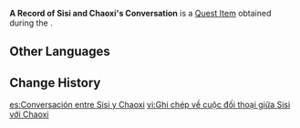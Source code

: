 {{Item Infobox
|id           = 100504
|image        = Item_Letter_for_Dongdong.png
|type         = Quest Items
|description  = A record of Sisi and Chaoxi's conversation. At first glance, the impression it makes is one of endless evasion, and of avoiding the brunt of work...
|source1      = Obtained during the [[A Novel Idea]] quest
}}
'''A Record of Sisi and Chaoxi's Conversation''' is a [[Quest Item]] obtained during the {{Quest|A Novel Idea}}.

==Other Languages==
{{Other Languages
|en      = A Record of Sisi and Chaoxi's Conversation
|zhs     = 思思与潮汐的对话记录
|zhs_rm  = Sīsī yǔ Cháoxī de Duìhuà Jìlù
|zht     = 思思與潮汐的對話記錄
|zht_rm  = Sīsī yǔ Cháoxī de Duìhuà Jìlù
|ja      = 思思と潮汐の会話記録
|ja_rm   = Shishi to Chouseki no Kaiwa Kiroku{{Assumed}}
|ko      = 상아와 조석의 대화 기록
|ko_rm   = Sang-awa Joseok-ui Daehwa Girok
|es      = Conversación entre Sisi y Chaoxi
|fr      = Conversation entre Sisi et Chaoxi
|ru      = Разговор Сы Сы и Чао Си
|th      = บันทึกการสนทนาของ Sisi และ Chaoxi
|th_rm   = Banthuek Karn Sontha-na khong Sisi lae Chaoxi
|vi      = Ghi chép về cuộc đối thoại giữa Sisi với Chaoxi
|de      = Aufzeichnung des Gesprächs zwischen Sisi und Chaoxi
|id      = Rekaman Pembicaraan Sisi dan Chaoxi
<!-- |id_tl   = A Note of Sisi and Chaoxi's Conversation -->
|pt      = Um Registro da Conversa de Sisi e Chaoxi
|tr      = Sisi ve Chaoxi'nin Konuşmaları
|it      = Conversazione tra Sisi e Chaoxi
}}

==Change History==
{{Change History|1.1}}

[[es:Conversación entre Sisi y Chaoxi]]
[[vi:Ghi chép về cuộc đối thoại giữa Sisi với Chaoxi]]